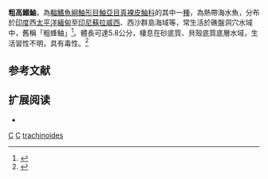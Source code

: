 {{Speciesbox
| taxon =  Vespicula trachinoides
| binomial_authority = [[喬治·居維葉|Cuvier]], 1829<ref name='id8558'/><ref name="fishBase"/>
| status = NE
| status_system = IUCN3.1
| synonyms_ref = <ref name="fishBase"/>
| synonyms = 
*''Apistus trachinoides,Cuvier, 1829''
*''Apistus trachinodes,Cuvier, 1829''
*''Prosopodasys bottae,Sauvage, 1878''
*''Vespicula bottae,Sauvage, 1878''
*''Prosopodasys gogorzae,Jordan & Seale, 1905''
}}
'''粗高鰭鮋'''，為[[輻鰭魚綱|輻鰭魚綱]][[鮋形目|鮋形目]][[鮋亞目|鮋亞目]][[真裸皮鮋科|真裸皮鮋科]]的其中一[[種|種]]，為熱帶海水魚，分布於[[印度|印度]]西[[太平洋|太平洋]][[緬甸|緬甸]]至[[印尼|印尼]][[蘇拉威西|蘇拉威西]]、西沙群島海域等，常生活於礁盤洞穴水域中，舊稱「粗蜂鲉」<ref name='id8558'>{{cite web| url =http://www.bioinfo.cn/db05/BjdwSpecies.php?action=view&id=8558| title =粗蜂鲉| work =《中国动物物种编目数据库》| publisher =中国科学院微生物研究所| author =中国科学院动物研究所| accessdate =2009-04-16| deadurl =yes| archiveurl =https://web.archive.org/web/20160305021546/http://www.bioinfo.cn/db05/BjdwSpecies.php?action=view&id=8558| archivedate =2016-03-05}}</ref>。體長可達5.8公分，棲息在砂底質、貝殼底質底層水域，生活習性不明，具有毒性。<ref name="fishBase">{{FishBase_species|genus=Vespicula|species=trachinoides |year=2014|month=6}}</ref>

==参考文献==
{{reflist}}

== 扩展阅读 ==
{{refbegin}}
*{{commonscat-inline|Vespicula trachinoides}}
{{refend}}

{{鮋形目小作品}}
{{Authority control}}   
{{Taxonbar}}
[[Category:1829年描述的鱼类|C]]
[[Category:有毒魚類|C]]
[[Category:高鰭鮋屬|trachinoides]]